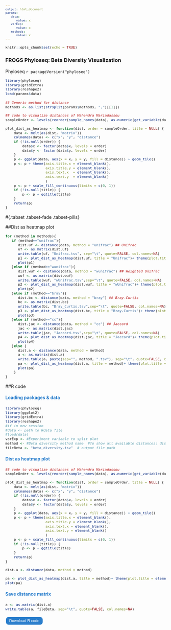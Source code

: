 ```yaml
---
output: html_document
params:
   data:
      value: x
   varExp:
      value: x
   methods:
      value: x
---
```

<meta http-equiv="Content-Type" content="text/html; charset=UTF-8">
<style type="text/css">
code.r{ /* Code block */
  font-size: 11px;
}
pre { /* Code block */
  font-size: 11px
}
.button {
    background-color: #2a7ecc; /* Blue */
    border          : none;
    color           : white;
    padding         : 5px 10px;
    text-align      : center;
    text-decoration : none;
    display         : inline-block;
    font-size       : 12px;
    margin          : 4px 2px;
    cursor          : pointer;
    border-radius   : 8px;
}
h4 { 
    display      : block;
    font-size    : 1em;
    margin-top   : 1.33em;
    margin-bottom: 1.33em;
    margin-left  : 0;
    margin-right : 0;
    font-weight  : bold;
    color        : #2a7ecc;
}
</style>

<script src="https://s3-us-west-2.amazonaws.com/s.cdpn.io/14082/FileSaver.js"></script>

```r
knitr::opts_chunk$set(echo = TRUE)
```
<h3>FROGS Phyloseq: Beta Diversity Visualization</h3>

 Phyloseq `r packageVersion("phyloseq")`

```r
library(phyloseq)
library(gridExtra)
library(reshape2)
load(params$data) 
```

```r
## Generic method for distance
methods <- as.list(strsplit(params$methods, ",")[[1]])

## code to visualize distances of Mahendra Mariadassou
sampleOrder <- levels(reorder(sample_names(data), as.numeric(get_variable(data, params$varExp)))) 

plot_dist_as_heatmap <- function(dist, order = sampleOrder, title = NULL) {
    data <- melt(as(dist, "matrix"))
    colnames(data) <- c("x", "y", "distance")
    if (!is.null(order)) {
        data$x <- factor(data$x, levels = order)
        data$y <- factor(data$y, levels = order)
    }
    p <- ggplot(data, aes(x = x, y = y, fill = distance)) + geom_tile() 
    p <- p + theme(axis.title.x = element_blank(), 
                   axis.title.y = element_blank(), 
                   axis.text.x  = element_blank(), 
                   axis.text.y  = element_blank()
                   )
    p <- p + scale_fill_continuous(limits = c(0, 1))
    if (!is.null(title)) {
        p <- p + ggtitle(title)
    }
    return(p)
}
```

#{.tabset .tabset-fade .tabset-pills}

##Dist as heatmap plot
```r

for (method in methods){
   if (method=="unifrac"){
      dist.uf <- distance(data, method = "unifrac") ## Unifrac
      uf <- as.matrix(dist.uf)
      write.table(uf, "Unifrac.tsv", sep="\t", quote=FALSE, col.names=NA)
      p1 <- plot_dist_as_heatmap(dist.uf, title = "Unifrac")+ theme(plot.title = element_text(hjust = 0.5))
      plot(p1)
   }else if (method=="wunifrac"){
      dist.wuf <- distance(data, method = "wunifrac") ## Weighted Unifrac
      wuf <- as.matrix(dist.wuf)
      write.table(wuf, "wUnifrac.tsv",sep="\t", quote=FALSE, col.names=NA)
      p2 <- plot_dist_as_heatmap(dist.wuf, title = "wUnifrac")+ theme(plot.title = element_text(hjust = 0.5))
      plot(p2)
   }else if (method=="bray"){
      dist.bc <- distance(data, method = "bray") ## Bray-Curtis
      bc <- as.matrix(dist.bc)
      write.table(bc, "Bray_Curtis.tsv",sep="\t", quote=FALSE, col.names=NA)
      p3 <- plot_dist_as_heatmap(dist.bc, title = "Bray-Curtis")+ theme(plot.title = element_text(hjust = 0.5))
      plot(p3)
   }else if (method=="cc"){
      dist.jac <- distance(data, method = "cc") ## Jaccard
      jac <- as.matrix(dist.jac)
      write.table(jac, "Jaccard.tsv",sep="\t", quote=FALSE, col.names=NA)
      p4 <- plot_dist_as_heatmap(dist.jac, title = "Jaccard")+ theme(plot.title = element_text(hjust = 0.5))
      plot(p4)
   }else {
      dist.a <- distance(data, method = method)
      a <- as.matrix(dist.a)
      write.table(a, paste(sep="", method, ".tsv"), sep="\t", quote=FALSE, col.names=NA)
      pa <- plot_dist_as_heatmap(dist.a, title = method)+ theme(plot.title = element_text(hjust = 0.5))
      plot(pa)
    }
}
```

##R code
<h4>Loading packages & data</h4>
```r
library(phyloseq)
library(ggplot2)
library(gridExtra)
library(reshape2)
#if in new session 
#data <- path to Rdata file 
#load(data) 
varExp <- #Experiment variable to split plot
method <- #Beta diversity method name  #To show all available distances: distanceMethodList
fileBeta <- "beta_diversity.tsv"  # output file path
```

<h4>Dist as heatmap plot</h4>
```r
## code to visualize distances of Mahendra Mariadassou
sampleOrder <- levels(reorder(sample_names(data), as.numeric(get_variable(data, varExp)))) 

plot_dist_as_heatmap <- function(dist, order = sampleOrder, title = NULL) {
    data <- melt(as(dist, "matrix"))
    colnames(data) <- c("x", "y", "distance")
    if (!is.null(order)) {
        data$x <- factor(data$x, levels = order)
        data$y <- factor(data$y, levels = order)
    }
    p <- ggplot(data, aes(x = x, y = y, fill = distance)) + geom_tile() 
    p <- p + theme(axis.title.x = element_blank(), 
                   axis.title.y = element_blank(), 
                   axis.text.x = element_blank(), 
                   axis.text.y = element_blank()
                   )
    p <- p + scale_fill_continuous(limits = c(0, 1))
    if (!is.null(title)) {
        p <- p + ggtitle(title)
    }
    return(p)
}

dist.a <- distance(data, method = method)

pa <- plot_dist_as_heatmap(dist.a, title = method)+ theme(plot.title = element_text(hjust = 0.5))
plot(pa)
```

<h4>Save distance matrix</h4>
```r
a <- as.matrix(dist.a)
write.table(a, fileBeta, sep="\t", quote=FALSE, col.names=NA)
```

<div id="code-r-file" style="display:none;">
library(phyloseq)
&#10;library(ggplot2)
&#10;library(gridExtra)
&#10;library(reshape2)
&#10;#if in new session 
&#10;#data <- path to Rdata file 
&#10;#load(data) 
&#10;varExp <- #Experiment variable to split plot
&#10;method <- #Beta diversity method name
&#10;fileBeta <- #path to output Beta diversity file
&#10;#To show all available distances: distanceMethodList
&#10;
&#10;## code to visualize distances of Mahendra Mariadassou
&#10;sampleOrder <- levels(reorder(sample_names(data), as.numeric(get_variable(data, varExp)))) 
&#10;
&#10;plot_dist_as_heatmap <- function(dist, order = sampleOrder, title = NULL) {
&#10;    data <- melt(as(dist, \"matrix\"))
&#10;    colnames(data) <- c(\"x\" , \"y\", \"distance\")
&#10;    if (!is.null(order)) {
&#10;        data$x <- factor(data$x, levels = order)
&#10;        data$y <- factor(data$y, levels = order)
&#10;    }
&#10;    p <- ggplot(data, aes(x = x, y = y, fill = distance)) + geom_tile() 
&#10;    p <- p + theme(axis.title.x = element_blank(), 
&#10;                   axis.title.y = element_blank(), 
&#10;                   axis.text.x = element_blank(), 
&#10;                   axis.text.y = element_blank()
&#10;                   )
&#10;    p <- p + scale_fill_continuous(limits = c(0, 1))
&#10;    if (!is.null(title)) {
&#10;        p <- p + ggtitle(title)
&#10;    }
&#10;    return(p)
&#10;}
&#10;
&#10;dist.a <- distance(data, method = method)
&#10;
&#10;pa <- plot_dist_as_heatmap(dist.a, title = method)+ theme(plot.title = element_text(hjust = 0.5))
&#10;plot(pa)
&#10;
&#10;a <- as.matrix(dist.a)
&#10;write.table(a, fileBeta , sep=\"\\t\", quote=FALSE, col.names=NA)
</div>

<script>
  function download(){
    var text = document.getElementById("code-r-file").textContent;
    var blob = new Blob([text],{type:"text/plain;charset=utf-8"});
    saveAs(blob,"beta_diversity_code.R");
   }
</script>
<input type="button" value="Download R code" class="button" onclick="download();"/>
